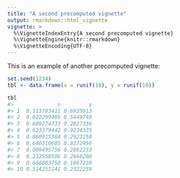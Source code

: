 ```yaml
---
title: "A second precomputed vignette"
output: rmarkdown::html_vignette
vignette: >
  %\VignetteIndexEntry{A second precomputed vignette}
  %\VignetteEngine{knitr::rmarkdown}
  %\VignetteEncoding{UTF-8}
---
```


<!-- precompute2.Rmd is generated from precompute2.Rmd.orig Please edit that file -->




This is an example of another precomputed vignette:


``` r
set.seed(1234)
tbl <- data.frame(x = runif(10), y = runif(10))

tbl
#>              x         y
#> 1  0.113703411 0.6935913
#> 2  0.622299405 0.5449748
#> 3  0.609274733 0.2827336
#> 4  0.623379442 0.9234335
#> 5  0.860915384 0.2923158
#> 6  0.640310605 0.8372956
#> 7  0.009495756 0.2862233
#> 8  0.232550506 0.2668208
#> 9  0.666083758 0.1867228
#> 10 0.514251141 0.2322259
```

